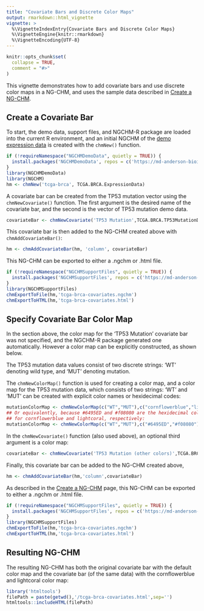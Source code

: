 ```yaml
---
title: "Covariate Bars and Discrete Color Maps"
output: rmarkdown::html_vignette
vignette: >
  %\VignetteIndexEntry{Covariate Bars and Discrete Color Maps}
  %\VignetteEngine{knitr::rmarkdown}
  %\VignetteEncoding{UTF-8}
---
```


```r
knitr::opts_chunk$set(
  collapse = TRUE,
  comment = "#>"
)
```

This vignette demonstrates how to add covariate bars and use discrete color maps in a NG-CHM, and uses the 
sample data described in [Create a NG-CHM](create-a-ng-chm.html).

## Create a Covariate Bar 

To start, the demo data, support files, and NGCHM-R package are loaded into the current R environment, and 
an initial NGCHM of the [demo expression data](create-a-ng-chm.html#sample-ng-chm-data-1) is created with the `chmNew()` function.

```r
if (!requireNamespace("NGCHMDemoData", quietly = TRUE)) {
  install.packages('NGCHMDemoData', repos = c('https://md-anderson-bioinformatics.r-universe.dev', 'https://cloud.r-project.org'))
}
library(NGCHMDemoData)
library(NGCHM)
hm <- chmNew('tcga-brca', TCGA.BRCA.ExpressionData)
```

A covariate bar can be created from the TP53 mutation vector using the `chmNewCovariate()` function.
The first argument is the desired name of the covariate bar, and the second is the vector
of TP53 mutation demo data.

```r
covariateBar <- chmNewCovariate('TP53 Mutation',TCGA.BRCA.TP53MutationData)
```

This covariate bar is then added to the NG-CHM created above with `chmAddCovariateBar()`:

```r
hm <- chmAddCovariateBar(hm, 'column', covariateBar)
```

This NG-CHM can be exported to either a .ngchm or .html file.

```r
if (!requireNamespace("NGCHMSupportFiles", quietly = TRUE)) {
  install.packages('NGCHMSupportFiles', repos = c('https://md-anderson-bioinformatics.r-universe.dev', 'https://cloud.r-project.org'))
}
library(NGCHMSupportFiles)
chmExportToFile(hm,'tcga-brca-covariates.ngchm')
chmExportToHTML(hm,'tcga-brca-covariates.html')
```

## Specify Covariate Bar Color Map

In the section above, the color map for the 'TP53 Mutation' covariate bar was not specified, and the 
NGCHM-R package generated one automatically. However a color map can be explicitly constructed, as shown 
below.

The TP53 mutation data values consist of two discrete strings: 'WT' denoting wild type, and 'MUT' denoting
mutation. 

The `chmNewColorMap()` function is used for creating a color map, and a color map for the TP53 mutation data,
which consists of two strings: 'WT' and 'MUT' can be created with explicit color names or hexidecimal codes:


```r
mutationColorMap <- chmNewColorMap(c("WT","MUT"),c("cornflowerblue","lightcoral"))
## Or equivalently, because #6495ED and #f08080 are the hexidecimal color codes 
## for cornflowerblue and lightcoral, respectively:
mutationColorMap <- chmNewColorMap(c("WT","MUT"),c("#6495ED","#f08080"))
```

In the `chmNewCovariate()` function (also used above), an optional third argument is a color map:

```r
covariateBar <- chmNewCovariate('TP53 Mutation (other colors)',TCGA.BRCA.TP53MutationData,mutationColorMap)
```

Finally, this covariate bar can be added to the NG-CHM created above,

```r
hm <- chmAddCovariateBar(hm,'column',covariateBar)
```

As described in the [Create a NG-CHM](create-a-ng-chm.html) page, this NG-CHM
can be exported to either a .ngchm or .html file.

```r
if (!requireNamespace("NGCHMSupportFiles", quietly = TRUE)) {
  install.packages('NGCHMSupportFiles', repos = c('https://md-anderson-bioinformatics.r-universe.dev', 'https://cloud.r-project.org'))
}
library(NGCHMSupportFiles)
chmExportToFile(hm,'tcga-brca-covariates.ngchm')
chmExportToHTML(hm,'tcga-brca-covariates.html')
```


## Resulting NG-CHM

The resulting NG-CHM has both the original covariate bar with the default color map and the covariate bar (of the same data)
with the cornflowerblue and lightcoral color map:

```r
library('htmltools')
filePath = paste(getwd(),'/tcga-brca-covariates.html',sep='')
htmltools::includeHTML(filePath)
```

